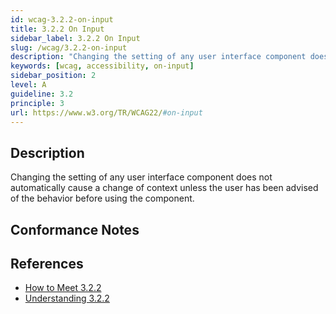 ```yaml
---
id: wcag-3.2.2-on-input
title: 3.2.2 On Input
sidebar_label: 3.2.2 On Input
slug: /wcag/3.2.2-on-input
description: "Changing the setting of any user interface component does not automatically cause a change of context unless the user has been advised of the behavior before using the component."
keywords: [wcag, accessibility, on-input]
sidebar_position: 2
level: A
guideline: 3.2
principle: 3
url: https://www.w3.org/TR/WCAG22/#on-input
---
```

## Description

Changing the setting of any user interface component does not automatically cause a change of context unless the user has been advised of the behavior before using the component.

## Conformance Notes

<Project name="ads">
  <Support></Support>
</Project>
<Project name="scix">
  <Support></Support>
</Project>

## References

- [How to Meet 3.2.2](https://www.w3.org/WAI/WCAG22/quickref/#on-input)
- [Understanding 3.2.2](https://www.w3.org/WAI/WCAG22/Understanding/on-input.html)

